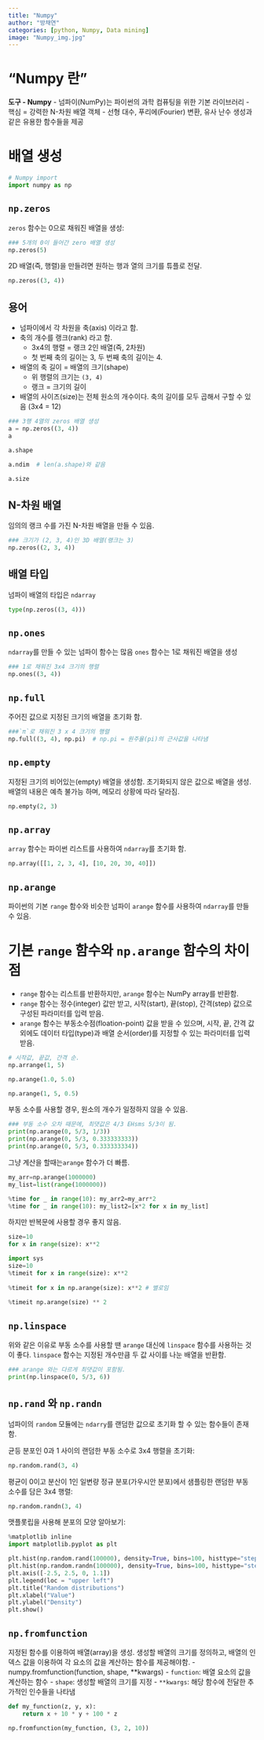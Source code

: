 ```yaml
---
title: "Numpy"
author: "방채연"
categories: [python, Numpy, Data mining]
image: "Numpy_img.jpg"
---
```


# "Numpy 란"
**도구 - Numpy**
- 넘파이(NumPy)는 파이썬의 과학 컴퓨팅을 위한 기본 라이브러리
- 핵심 = 강력한 N-차원 배열 객체
- 선형 대수, 푸리에(Fourier) 변환, 유사 난수 생성과 같은 유용한 함수들을 제공

# 배열 생성

```python

# Numpy import
import numpy as np

```

## `np.zeros`
`zeros` 함수는 0으로 채워진 배열을 생성:

```python
### 5개의 0이 들어간 zero 배열 생성
np.zeros(5)
```
2D 배열(즉, 행렬)을 만들려면 원하는 행과 열의 크기를 튜플로 전달.

```python
np.zeros((3, 4))
```

## 용어
- 넘파이에서 각 차원을 축(axis) 이라고 함.
- 축의 개수를 랭크(rank) 라고 함.
  - 3x4의 행렬 = 랭크 2인 배열(즉, 2차원)
  - 첫 번째 축의 길이는 3, 두 번째 축의 길이는 4.
- 배열의 축 길이 = 배열의 크기(shape)
  - 위 행렬의 크기는 `(3, 4)`
  - 랭크 = 크기의 길이
- 배열의 사이즈(size)는 전체 원소의 개수이다. 축의 길이를 모두 곱해서 구할 수 있음 (3x4 = 12)

```python
### 3행 4열의 zeros 배열 생성
a = np.zeros((3, 4))
a
```

```python
a.shape
```

```python
a.ndim  # len(a.shape)와 같음
```

```python
a.size
```

## N-차원 배열
임의의 랭크 수를 가진 N-차원 배열을 만들 수 있음.

```python
### 크기가 (2, 3, 4)인 3D 배열(랭크는 3)
np.zeros((2, 3, 4))
```

## 배열 타입
넘파이 배열의 타입은 `ndarray`

```python
type(np.zeros((3, 4)))
```

## `np.ones`
`ndarray`를 만들 수 있는 넘파이 함수는 많음
`ones` 함수는 1로 채워진 배열을 생성

```python
### 1로 채워진 3x4 크기의 행렬
np.ones((3, 4))
```

## `np.full`
주어진 값으로 지정된 크기의 배열을 초기화 함.

```python
###`π`로 채워진 3 x 4 크기의 행렬
np.full((3, 4), np.pi)  # np.pi = 원주율(pi)의 근사값을 나타냄
```

## `np.empty`
지정된 크기의 비어있는(empty) 배열을 생성함.
초기화되지 않은 값으로 배열을 생성.
배열의 내용은 예측 불가능 하며, 메모리 상황에 따라 달라짐.

```python
np.empty(2, 3)
```

## `np.array`
`array` 함수는 파이썬 리스트를 사용하여 `ndarray`를 초기화 함.

```python
np.array([[1, 2, 3, 4], [10, 20, 30, 40]])
```

## `np.arange`
파이썬의 기본 `range` 함수와 비슷한 넘파이 `arange` 함수를 사용하여 `ndarray`를 만들 수 있음.

# 기본 `range` 함수와 `np.arange` 함수의 차이점
- `range` 함수는 리스트를 반환하지만, `arange` 함수는 NumPy array를 반환함.
- `range` 함수는 정수(integer) 값만 받고, 시작(start), 끝(stop), 간격(step) 값으로 구성된 파라미터를 입력 받음.
- `arange` 함수는 부동소수점(floation-point) 값을 받을 수 있으며, 시작, 끝, 간격 값 외에도 데이터 타입(type)과 배열 순서(order)를 지정할 수 있는 파라미터를 입력 받음.

```python
# 시작값, 끝값, 간격 순.
np.arrange(1, 5)
```

```python
np.arange(1.0, 5.0)
```

```python
np.arange(1, 5, 0.5)
```

부동 소수를 사용할 경우, 원소의 개수가 일정하지 않을 수 있음.

```python
### 부동 소수 오차 때문에, 최댓값은 4/3 EHsms 5/3이 됨.
print(np.arange(0, 5/3, 1/3))
print(np.arange(0, 5/3, 0.333333333))
print(np.arange(0, 5/3, 0.333333334))
```

그냥 계산을 할때는`arange` 함수가 더 빠름.
```python
my_arr=np.arange(1000000)
my_list=list(range(1000000))

%time for _ in range(10): my_arr2=my_arr*2
%time for _ in range(10): my_list2=[x*2 for x in my_list]
```

하지만 반복문에 사용할 경우 좋지 않음.

```python
size=10
for x in range(size): x**2

import sys
size=10
%timeit for x in range(size): x**2
    
%timeit for x in np.arange(size): x**2 # 별로임
    
%timeit np.arange(size) ** 2
```

## `np.linspace`
위와 같은 이유로 부동 소수를 사용할 땐 `arange` 대신에 `linspace` 함수를 사용하는 것이 좋다. `linspace` 함수는 지정된 개수만큼 두 값 사이를 나눈 배열을 반환함.

```python
### arange 와는 다르게 최댓값이 포함됨.
print(np.linspace(0, 5/3, 6))
```

## `np.rand` 와 `np.randn`
넘파이의 `random` 모듈에는 `ndarry`를 랜덤한 값으로 초기화 할 수 있는 함수들이 존재함.

균등 분포인 0과 1 사이의 랜덤한 부동 소수로 3x4 행렬을 초기화:
```python
np.random.rand(3, 4)
```

평균이 0이고 분산이 1인 일변량 정규 분포(가우시안 분포)에서 샘플링한 랜덤한 부동 소수를 담은 3x4 행렬:

```python
np.random.randn(3, 4)
```

맷플롯립을 사용해 분포의 모양 알아보기:

```python
%matplotlib inline
import matplotlib.pyplot as plt
```

```python
plt.hist(np.random.rand(100000), density=True, bins=100, histtype="step", color="blue", label="rand")
plt.hist(np.random.randn(100000), density=True, bins=100, histtype="step", color="red", label="randn")
plt.axis([-2.5, 2.5, 0, 1.1])
plt.legend(loc = "upper left")
plt.title("Random distributions")
plt.xlabel("Value")
plt.ylabel("Density")
plt.show()
```

## `np.fromfunction`
지정된 함수를 이용하여 배열(array)을 생성.
생성할 배열의 크기를 정의하고, 배열의 인덱스 값을 이용하여 각 요소의 값을 계산하는 함수를 제공해야함.
- numpy.fromfunction(function, shape, **kwargs)
  - `function`: 배열 요소의 값을 계산하는 함수
  - `shape`: 생성할 배열의 크기를 지정
  - `**kwargs`: 해당 함수에 전달한 추가적인 인수들을 나타냄

```python
def my_function(z, y, x):
    return x + 10 * y + 100 * z

np.fromfunction(my_function, (3, 2, 10))
```